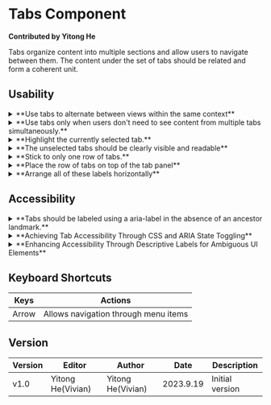 # Tabs Component

**Contributed by Yitong He**

Tabs organize content into multiple sections and allow users to navigate between them. The content under the set of tabs should be related and form a coherent unit.


<Tabs />

## Usability
<details>
<summary>**Use tabs to alternate between views within the same context**</summary>
When designing tabs, you should use it to alternate between views within the same context, not to navigate to different areas. This is the single most important point, because staying in place while alternating views is the reason we have tabs in the first place. ([Nielsen Norman Group](https://www.nngroup.com/articles/tabs-used-right/))
</details>
<details>
<summary>**Use tabs only when users don't need to see content from multiple tabs simultaneously.**</summary>
If people do need to compare the info behind different tabs, then having to switch back and forth puts an added burden on their short-term memory, increases cognitive load and interaction cost, and lowers usability compared to a design that puts everything on one big page. ([Nielsen Norman Group](https://www.nngroup.com/articles/tabs-used-right/))
</details>
<details>
<summary>**Highlight the currently selected tab.** </summary>
Make sure that the highlighting is prominent enough so people can tell which tab is selected. ([Nielsen Norman Group](https://www.nngroup.com/articles/tabs-used-right/))
</details>
<details>
<summary>**The unselected tabs should be clearly visible and readable**</summary>
The unselected tabs remind the user of the additional options. If the non-highlighted tabs are faded too much into the background, there's a risk that users will never click them and never discover the many hidden features. ([Nielsen Norman Group](https://www.nngroup.com/articles/tabs-used-right/))
</details>
<details>
<summary>**Stick to only one row of tabs.**</summary>
Multiple rows create jumping UI elements, which destroy spatial memory and thus make it impossible for users to remember which tabs they've already visited. Also, multiple rows are a sure symptom of excessive complexity: If you need more tabs than will fit in a single row, you must simplify your design. ([Nielsen Norman Group](https://www.nngroup.com/articles/tabs-used-right/))
</details>
<details>
<summary>**Place the row of tabs on top of the tab panel**</summary>
Users usually more easily focus on the top, so do not place the row of tabs on the sides or the bottom, where users often overlook them. ([Nielsen Norman Group](https://www.nngroup.com/articles/tabs-used-right/))
</details>
<details>
<summary>**Arrange all of these labels horizontally**</summary>
Arrange the labels horizontally bordering one another so as to reduce the amount of space the user must traverse when skipping from tab to tab, and to ensure there is enough room to fit all of the necessary information onto each tab. The usual convention for navigation tabs is to make sure the tab bar spans the top width of the screen, as this helps establish the first level in the visual framework – with the navigation tabs serving as the top tier and providing the broadest channels to explore. ([Interaction Design Foundation](https://www.interaction-design.org/literature/article/embrace-the-mental-models-of-users-by-implementing-tabs#potential_problems_with_navigation_tabs-5))
</details>


## Accessibility
<details>
<summary>**Tabs should be labeled using a aria-label in the absence of an ancestor landmark.**</summary>
While an aria-label is not explicitly required for a tab list, Tabs should be labeled using a `aria-label` in the absence of an ancestor landmark. This will prevent screen readers from announcing non-focused tabs, allowing for a more focused experience. ([React Spectrum](https://react-spectrum.adobe.com/react-spectrum/Tabs.html#accessibility))
</details>
<details>
<summary>**Achieving Tab Accessibility Through CSS and ARIA State Toggling**</summary>
The key to making tabs accessible is to toggle CSS display properties and some ARIA states on user click or focus events (e.g. toggle `aria-selected`, `tabindex`, and `display:none/block`; and/or `aria-hidden='true/false'`). ([Carnegiemuseums](http://web-accessibility.carnegiemuseums.org/code/tabs/))
</details>
<details>
<summary>**Enhancing Accessibility Through Descriptive Labels for Ambiguous UI Elements**</summary>
Some accessibility labels require more descriptive text, particularly when the visible UI is ambiguous or not visible. For example, an icon button visually represents a “video camera,” requires additional information in its accessibility label to clarify the icon’s intent. ([Material Design 3](https://m3.material.io/components/tabs/accessibility))
</details>


## Keyboard Shortcuts
| Keys | Actions |
| ---- | ---- |
| Arrow | Allows navigation through menu items |

## Version
| Version | Editor | Author | Date | Description |
| ---- | ---- | ---- | ---- | ---- |
| v1.0 | Yitong He(Vivian) | Yitong He(Vivian) | 2023.9.19 | Initial version |